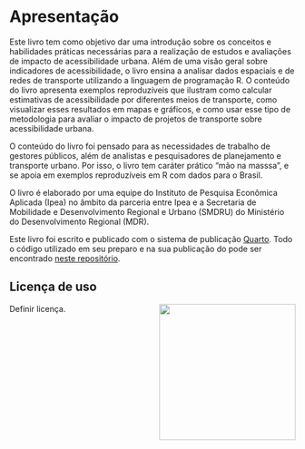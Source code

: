 # Apresentação {.unnumbered}

Este livro tem como objetivo dar uma introdução sobre os conceitos e habilidades práticas necessárias para a realização de estudos e avaliações de impacto de acessibilidade urbana. Além de uma visão geral sobre indicadores de acessibilidade, o livro ensina a analisar dados espaciais e de redes de transporte utilizando a linguagem de programação R. O conteúdo do livro apresenta exemplos reproduzíveis que ilustram como calcular estimativas de acessibilidade por diferentes meios de transporte, como visualizar esses resultados em mapas e gráficos, e como usar esse tipo de metodologia para avaliar o impacto de projetos de transporte sobre acessibilidade urbana. 

O conteúdo do livro foi pensado para as necessidades de trabalho de gestores públicos, além de analistas e pesquisadores de planejamento e transporte urbano. Por isso, o livro tem caráter prático “mão na masssa”, e se apoia em exemplos reproduzíveis em R com dados para o Brasil. 

O livro é elaborado por uma equipe do Instituto de Pesquisa Econômica Aplicada (Ipea) no âmbito da parceria entre Ipea e a Secretaria de Mobilidade e Desenvolvimento Regional e Urbano (SMDRU) do Ministério do Desenvolvimento Regional (MDR). 


::: {.callout-note appearance="simple"}
Este livro foi escrito e publicado com o sistema de publicação
[Quarto](https://quarto.org). Todo o código utilizado em seu preparo e na sua
publicação do pode ser encontrado [neste
repositório](https://github.com/ipeaGIT/aop_curso/tree/main/aop_curso_pt).
:::

## Licença de uso

Definir licença. <img align="right" src="images/ipea_logo.png" width="240">
